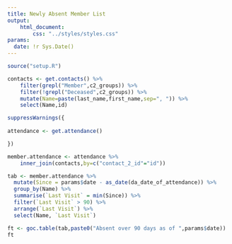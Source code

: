 ```yaml
---
title: Newly Absent Member List
output:
    html_document:
        css: "../styles/styles.css"
params:
  date: !r Sys.Date()
---
```

```r
source("setup.R")
```

```r

contacts <- get.contacts() %>%
    filter(grepl("Member",c2_groups)) %>%
    filter(!grepl("Deceased",c2_groups)) %>%
    mutate(Name=paste(last_name,first_name,sep=", ")) %>%
    select(Name,id)

suppressWarnings({
    
attendance <- get.attendance()

})

member.attendance <- attendance %>%
    inner_join(contacts,by=c("contact_2_id"="id"))

tab <- member.attendance %>%
  mutate(Since = params$date - as_date(da_date_of_attendance)) %>%
  group_by(Name) %>%
  summarise(`Last Visit` = min(Since)) %>%
  filter(`Last Visit` > 90) %>%
  arrange(`Last Visit`) %>%
  select(Name, `Last Visit`)

ft <- goc.table(tab,paste0("Absent over 90 days as of ",params$date))
ft
```